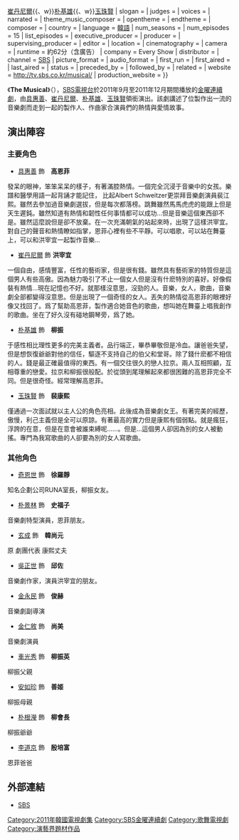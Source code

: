 {{Infobox Television
| show_name         = The Musical 韓國電視劇
| original_name      = 더 뮤지컬
| image                = [[File:The_Musical.jpg|250px]]
| caption              = 
| genre                = 偶像、時裝
| format               = 
| creator              = 
| developer            = 
| writer               = 金熙在
| director             = 金京龍
| creative_director    = 
| presenter            = 
| starring             = {{Nowrap begin}}[[具惠善|具惠善]]{{、w}}[[崔丹尼爾|崔丹尼爾]]{{、w}}[[朴基雄|朴基雄]]{{、w}}[[玉珠賢|玉珠賢]]{{Nowrap end}}
| slogan               =  
| judges               = 
| voices               = 
| narrated             = 
| theme_music_composer = 
| opentheme            =  
| endtheme             =  
| composer             = 
| country              = {{KOR}}
| language             = [[韓語|韓語]]
| num_seasons          = <!-- or num_series -->
| num_episodes         = 15
| list_episodes        = 
| executive_producer   = 
| producer             = 
| supervising_producer = 
| editor               = 
| location             = 
| cinematography       = 
| camera               = 
| runtime              = 約62分（含廣告）
| company              = Every Show
| distributor          = 
| channel              = [[韓國放送公社|SBS]]
| picture_format       = 
| audio_format         = 
| first_run            = {{KOR}}
| first_aired          = {{start date|2011|9|2}}
| last_aired           = {{end date|2011|12|23}}
| status               = 
| preceded_by          = 
| followed_by          = 
| related              = 
| website              = http://tv.sbs.co.kr/musical/
| production_website   = 
}}

《'''The Musical'''》（{{lang-ko|더 뮤지컬}}），[[SBS_(韓國)|SBS電視台]]於2011年9月至2011年12月期間播放的[[SBS金曜連續劇|金曜連續劇]]，由[[具惠善|具惠善]]、[[崔丹尼爾|崔丹尼爾]]、[[朴基雄|朴基雄]]、[[玉珠賢|玉珠賢]]領銜演出。該劇講述了位製作出一流的音樂劇而走到一起的製作人、作曲家合演員們的熱情與愛情故事。

== 演出陣容 ==
=== 主要角色 ===
* [[具惠善|具惠善]]   飾　'''高恩菲'''
發呆的眼神，笨笨呆呆的樣子，有著滿腔熱情。一個完全沉浸于音樂中的女孩。樂譜和醫學用語一起背誦才能記住， 比起Albert Schweitzer更崇拜音樂劇演員裴江熙。雖然去參加過音樂劇選拔，但是每次都落榜。跳舞雖然馬馬虎虎的能跟上但是天生遲鈍。雖然知道有熱情和韌性任何事情都可以成功…但是音樂這個東西卻不是。雖然這麼說但是卻不放棄。在一次充滿朝氣的站起來時，出現了這樣洪宰宜。對自己的聲音和熱情瞭如指掌，恩菲心裡有些不平靜。可以唱歌，可以站在舞臺上，可以和洪宰宜一起製作音樂…

* [[崔丹尼爾|崔丹尼爾]] 飾 '''洪宰宜'''
一個自由，感情豐富，任性的藝術家，但是很有錢。雖然具有藝術家的特質但是這個男人有些高傲。因為魅力吸引了不止一個女人但是沒有什麽特別的喜好。好像假裝有熱情…現在記憶也不好。就那樣沒意思，沒勁的人。音樂，女人，歌曲，音樂劇全部都變得沒意思。但是出現了一個奇怪的女人。丟失的熱情從高恩菲的眼裡好像又找回了。爲了幫助高恩菲，製作適合她音色的歌曲，想叫她在舞臺上唱我創作的歌曲。坐在了好久沒有碰地鋼琴旁，爲了她。

* [[朴基雄|朴基雄]]   飾　'''柳振'''
于感性相比理性更多的完美主義者。品行端正，畢恭畢敬但是冷血。讓爸爸失望，但是想恢復爺爺對他的信任，驅逐不支持自己的伯父和堂哥。除了錢什麽都不相信的人。錢是最正確最值得的東西。有一個交往很久的戀人拉京。兩人互相照顧，互相尊重的戀愛。拉京和柳振很般配。於從頭到尾理解起來都很困難的高恩菲完全不同。但是很奇怪。經常理解高恩菲。

* [[玉珠賢|玉珠賢]]  飾　'''裴康熙'''
僅通過一次面試就以主人公的角色亮相。此後成為音樂劇女王。有著完美的經歷，傲慢，利己主義但是全可以原諒。有著最高的實力但是康熙有個弱點。就是瘋狂，浮誇的在意，但是在意會被誰束縛呢……。但是…這個男人卻因為別的女人被動搖。專門為我寫歌曲的人卻要為別的女人寫歌曲。

=== 其他角色 ===
* [[奇恩世|奇恩世]] 飾　'''徐羅靜'''
知名企劃公司RUNA室長，柳振女友。

* [[朴景林|朴景林]] 飾　'''史福子'''
音樂劇特型演員，恩菲朋友。

* [[玄成|玄成]] 飾　'''韓尚元'''
原 劇團代表 康熙丈夫

* [[吳正世|吳正世]] 飾　'''邱佐'''
音樂劇作家，演員洪宰宜的朋友。

* [[金永民|金永民]] 飾　'''俊赫'''
音樂劇副導演

* [[金仁敘|金仁敘]] 飾　'''尚美'''
音樂劇演員

* [[車光秀|車光秀]] 飾　'''柳振英'''
柳振父親

* [[安如珍|安如珍]] 飾　'''善姬'''
柳振母親

* [[朴根瀅|朴根瀅]] 飾　'''柳會長'''
柳振爺爺

* [[李道京|李道京]] 飾　'''殷培富'''
恩菲爸爸

==外部連結==
*[http://tv.sbs.co.kr/musical/ SBS]{{Wayback|url=http://tv.sbs.co.kr/musical/ |date=20111127004122 }} {{ko icon}}

{{電視節目的變遷
|電視台= {{KOR}} [[SBS_(韓國)|SBS]]
|播放檔次= [[SBS金曜連續劇|金曜劇]]
|節目名稱= The Musical<br />（2011年9月2日 - 2011年12月23日）
|上一節目= [[神的天秤|神的天秤]]<br />（2008年8月29日 - 2008年10月24日）
|下一節目= [[嘻哈王－納斯那街|嘻哈王－納斯那街]]<br />（2019年8月9日 - 2019年9月13日）
 }}
{{SBS金曜連續劇}}

[[Category:2011年韓國電視劇集|Category:2011年韓國電視劇集]]
[[Category:SBS金曜連續劇|Category:SBS金曜連續劇]]
[[Category:歌舞電視劇|Category:歌舞電視劇]]
[[Category:演藝界題材作品|Category:演藝界題材作品]]